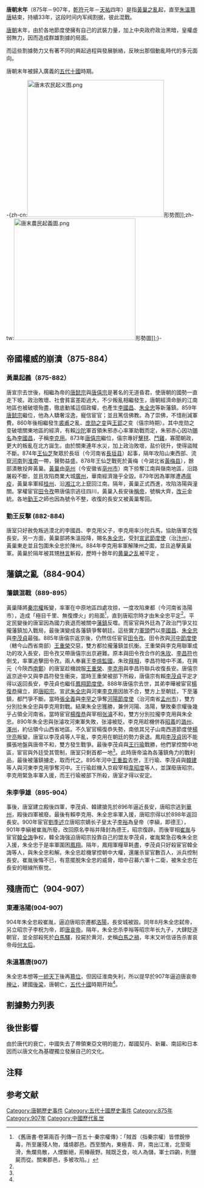 
'''唐朝末年'''（875年－907年，[[乾符|乾符]]元年－[[天祐_(唐朝)|天祐]]四年）是指[[黃巢之亂|黃巢之亂]]起，直至[[朱溫篡唐|朱溫篡唐]]結束，持續33年，这段时间内军阀割据，彼此混戰。

[[唐朝|唐朝]]末年，由於各地節度使擁有自己的武裝力量，加上中央政府政治黑暗，皇權虛弱無力，因而造成群雄割據的局面。

而這些割據勢力又有著不同的興起過程與發展脈絡，反映出那個動亂時代的多元面向。

唐朝末年被歸入廣義的[[五代十國|五代十國]]時期。

-{zh-cn:[[File:唐末农民起义图.png|360px]]形势图]];zh-tw:[[File:唐末農民起義圖.png|320px]]形勢圖]];}-

==帝國權威的崩潰（875-884）==
===黃巢起義（875-882）===
唐宣宗去世後，相繼為帝的[[唐懿宗|唐懿宗]]與[[唐僖宗|唐僖宗]]是著名的无道昏君，使唐朝的國勢一直走下坡。政治敗壞、社會貧富差距過大，不少叛亂相繼發生，唐朝經濟命脈的江南地區也被破壞殆盡，徹底動搖這個政權，也產生[[李國昌|李國昌]]、[[朱全忠|朱全忠]]等新藩鎮。859年[[唐懿宗|唐懿宗]]繼位，他為人驕奢淫逸，寵信宦官；並且篤信佛教。為了崇佛，不惜削減軍費。860年後相繼發生[[裘甫|裘甫]]之亂、[[庞勋之变|庞勋之变]]與[[王郢|王郢]]之变（僖宗時期）。其中庞勋之变破壞關東地區的經濟，有賴[[沙陀|沙陀]]軍首領朱邪赤心率軍助戰而定，朱邪赤心因功[[賜名|賜名]]為[[李國昌|李國昌]]，子稱[[李克用|李克用]]。873年[[唐僖宗|唐僖宗]]繼位，僖宗專好[[擊毬|擊毬]]、[[鬥雞|鬥雞]]，寡聞朝政，更大的叛亂在北方誕生。由於關東連年水災，加上政治敗壞，盐价锐升，使得盜賊不斷。874年[[王仙芝|王仙芝]]聚眾於長垣（今河南省[[長垣县|長垣县]]）起事，隔年攻陷山東西部、流竄[[河南|河南]]到[[淮南|淮南]]一帶，聲勢益盛。878年王仙芝戰死於黃梅（今湖北省[[黃梅县|黃梅县]]），餘部潰散投奔黃巢。[[黃巢|黃巢]]由[[亳州_(古代)|亳州]]（今安徽省[[亳州市|亳州市]]）南下掠奪江南與嶺南地區，沿路屠殺不斷，並且攻陷商業大城[[廣州_(古代)|廣州]]，華南經濟幾乎全毀。879年因為軍隊遭遇[[瘟疫|瘟疫]]，黃巢率軍經[[桂州|桂州]]、沿[[湘江|湘江]]北上竄回江南。隔年，黃巢正式西進，攻陷洛陽與潼關。掌權宦官[[田令孜|田令孜]]帶唐僖宗逃往四川，黃巢入長安後[[稱帝|稱帝]]，號稱大齊，[[改元|改元]]金統。各地[[勤王|勤王]]之師也因為號令不整，收復的長安又被黃巢奪回。

===勤王反擊 (882-884)===
唐室只好赦免叛逃漠北的李國昌、李克用父子，李克用率沙陀兵馬，協助唐軍克復長安。另一方面，黃巢部將朱溫投降，賜名[[朱全忠|朱全忠]]，受封[[宣武節度使|宣武節度使]]（治[[汴州|汴州]]）。黃巢東走並且包圍朱全忠於陳州。884年李克用率軍解陳州之圍，並且追擊黃巢軍。黃巢於隔年被其甥[[林言|林言]]斬殺，歷時十餘年的[[黄巢之乱|黄巢之乱]]被平定{{sfn|Eberhard|2005|pp=189–190}} 。

==藩鎮之亂（884-904）==
===藩鎮混戰（889-895）===
黃巢降將[[秦宗權|秦宗權]]叛變，率軍在中原地區四處攻掠，一度攻陷東都（今河南省洛陽市），造成「極目千里、無復煙火」的局面<ref>《舊唐書‧卷第兩百‧列傳一百五十‧秦宗權傳》：「賊首（指秦宗權）皆慓銳慘毒，所至屠殘人物，燔燒郡邑。西至關內，東極青、齊，南出江淮，北至衛滑，魚爛鳥散，人煙斷絕，荊榛蔽野。賊既乏食，啖人為儲，軍士四齣，則鹽屍而從。關東郡邑，多被攻陷。」</ref>，直到唐昭宗時才由朱全忠平定<ref name="傅樂成13" />{{rp|113}}。平定民變後的唐室因為國力衰退而被關中[[藩鎮|藩鎮]]反噬。而宦官與外廷為了政治鬥爭又拉攏藩鎮加入戰局，最後演變成各藩鎮爭奪朝廷。這些實力[[軍頭|軍頭]]們以[[李國昌|李國昌]]、[[朱全忠|朱全忠]]與[[李茂貞|李茂貞]]最強。885年唐僖宗返京後，仍然信任宦官[[田令孜|田令孜]]。田令孜與[[河中節度使|河中節度使]]（轄今山西省南部）[[王重榮|王重榮]]交惡，雙方都拉攏藩鎮並抗衡。王重榮與李克用聯軍成功的攻入長安，田令孜又帶唐僖宗出京避難。原本與田令孜合作的[[朱玫_(唐朝)|朱玫]]、[[李昌符_(唐朝军人)|李昌符]]也倒戈，率軍追擊田令孜。兩人奉襄王[[李熅|李熅]][[監國|監國]]，朱玫[[拜相|拜相]]，李昌符暗中不滿，在興元（今陝西[[南鄭|南鄭]]）的唐室趁機說服[[王重榮|王重榮]]、[[李克用|李克用]]與李昌符聯兵收復長安。唐僖宗返京途中又與李昌符發生衝突，當時王重榮被部下所殺，唐僖宗有賴[[李茂貞|李茂貞]]平定才得以返回長安，李茂貞也繼任[[鳳翔節度使|鳳翔節度使]]。888年唐僖宗去世，其弟李曄被宦官[[楊復恭|楊復恭]]擁立，即[[唐昭宗|唐昭宗]]。宣武[[朱全忠|朱全忠]]與河東[[李克用|李克用]]因故不合{{NoteTag|黃巢之亂後期，[[黃巢|黃巢]]東征攻打朱全忠的領地陳州]]（今河南省[[周口市|周口市]][[淮阳县|淮阳县]]），當時有賴李克用率沙陀軍入援破敵。事後[[朱温|朱全忠]]款待之，但李克用於宴會間對朱全忠不敬，使朱全忠於夜間率軍放火襲擊李克用。李克用逃回[[河東節度使|河東軍]]治所[[太原市|晉陽]]後，雙方至此不合<ref>《旧五代史·武皇纪上》：「（唐中和四年，884年）是月，班师过汴，汴帅迎劳于封禅寺，请武皇休于府第，乃以从官三百人及监军使陈景思馆于上源驿。是夜，张乐陈宴席，汴帅自佐飨，出珍币侑劝。武皇酒酣，戏诸侍妓，与汴帅握手，叙破贼事以为乐。汴帅素忌武皇，乃与其将杨彦洪密谋窃发，彦洪于巷陌连车树栅，以扼奔窜之路。时武皇之从官皆醉，俄而伏兵窜发，来攻传舍。武皇方大醉，噪声动地，从官十余人捍贼。侍人郭景铢灭烛扶武皇，以茵幕裹之，匿于床下，以水洒面，徐曰：“汴帅谋害司空！”武皇方张目而起，引弓抗贼。有顷，烟火四合，复大雨震电，武皇得从者薛铁山、贺回鹘等数人而去。雨水如澍，不辨人物，随电光登尉氏门，缒城而出，得还本营。监军陈景思、大将史敬思并遇害。」</ref>。}}，雙方上至朝廷，下至藩鎮，都鬥爭不斷。當時[[張全義|張全義]]與[[李罕之|李罕之]]爭奪[[河陽節度使|河陽節度使]]（治河南省[[孟州市|孟州市]]），雙方分別拉朱全忠與李克用對戰。結果朱全忠獲勝，兼併河陽、洛陽，擊敗秦宗權後幾乎占領全河南省。當時宦官[[楊復恭|楊復恭]]與宰相[[张濬|张濬]]不和，雙方分別拉攏李克用與朱全忠。890年朱全忠與张濬攻河東軍失敗，张濬被貶。李克用趁機併吞[[昭義節度使|昭義]]的[[潞州|潞州]]、[[澤州|澤州]]，約佔領今山西省地區。不久宦官楊復恭失勢，南依其兄子山南西道節度使[[楊守亮|楊守亮]]叛變，唐室以李茂貞等人平亂，李克用在朝廷的勢力衰退。鳳翔[[李茂貞|李茂貞]]因不能擴張地盤與唐帝不和，雙方發生戰爭。最後李茂貞與[[王行瑜|王行瑜]]戰勝，他們掌控關中地區，宦官與外廷受其管制，唐室只剩首都一地<ref name="傅樂成13" />{{rp|114}}。此時唐帝淪為各藩鎮角力的戰利品，最後被藩鎮擄走，取而代之。895年河中[[王重盈|王重盈]]去世，王行瑜、李茂貞與[[韓建|韓建]]等人與河東李克用爭奪河中。王行瑜趁機入京殺宰相[[韋昭度|韋昭度]]等人，並謀廢唐昭宗。李克用緊急率軍入援，而王行瑜被部下所殺，唐室才得以安定。

===朱李爭雄（895-904）===
事後，唐室建立殿後四軍，李茂貞、韓建搶先於896年逼近長安，唐昭宗逃到[[华州_(华县)|華州]]，殿後四軍被廢。最後有賴李克用、朱全忠率軍入援，唐昭宗得以於898年返回長安。900年宦官[[劉季述|劉季述]]立唐昭宗嫡长子皇太子[[李𥙿|李𥙿]]為皇帝（李縝，即德王），901年李縝被崔胤所廢，改回原名李𥙿并降封為德王，昭宗復辟。而後宰相[[崔胤|崔胤]]与宦官[[韓全誨|韓全誨]]争权，韓全誨强迫唐昭宗投靠自己的盟友李茂貞，崔胤緊急召喚朱全忠入援，朱全忠于是率軍圍困[[凤翔县|鳳翔]]。隔年，鳳翔軍糧草耗盡，李茂貞只好殺宦官韓全誨等人，與朱全忠和解。朱全忠趁機掌控朝中大權，還屠杀宦官數百人，派兵控制長安。崔胤後悔不已，有意擺脫朱全忠的威脅，暗中召募六軍十二衛，被朱全忠在長安的眼線所察觉。

==殘唐而亡（904-907）==
===東遷洛陽(904-907)===
904年朱全忠殺崔胤，逼迫唐昭宗遷都[[洛陽|洛陽]]，長安城被毀。同年8月朱全忠弑帝，另立昭宗子李柷为帝，即[[唐哀帝|唐哀帝]]。隔年，朱全忠杀李𥙿等昭宗年长九子，大肆貶逐朝官，並全部殺死於[[勉县|白馬驛]]，投屍於黄河，史稱[[白馬之禍|白馬之禍]]，年末又听信诬告杀害哀帝母[[积善太后|何太后]]。
===朱溫篡唐(907)===
朱全忠本想等[[統一中國|一統天下]]後再[[篡位|篡位]]，但因征淮南失利，所以提早於907年逼迫唐哀帝[[禅让|禅让]]，建國[[后梁|後梁]]，唐朝亡，[[五代十國|五代十國]]時期开始<ref name="傅樂成13" />{{rp|115}}。
==割據勢力列表==

==後世影響==
由於唐代的衰亡，中國失去了帶領東亞文明的能力，鄰國契丹、新羅、南詔和日本因而以唐文化為基礎獨立發展自己的文化。{{NoteTag|杉山正明（《世界史：大蒙古時代》）、西尾漢字（《決定民族的歷史》）等人的理論。}}

== 注释 ==
{{NoteFoot}}
{{notelist}}
== 参考文献 ==
{{Reflist
|colwidth = 30em
|refs =
<ref name="傅樂成13">{{cite book|author=傅樂成|title=《中國通史 隋唐五代史》|year=1993|chapter=第十三章〈唐帝國的滅亡〉}}</ref>
}}
{{唐朝歷史事件}}{{五代十國歷史事件}}

{{DEFAULTSORT:D唐朝末年}}
[[Category:唐朝歷史事件|Category:唐朝歷史事件]]
[[Category:五代十國歷史事件|Category:五代十國歷史事件]]
[[Category:875年|Category:875年]]
[[Category:907年|Category:907年]]
[[Category:中國歷代亂世|Category:中國歷代亂世]]